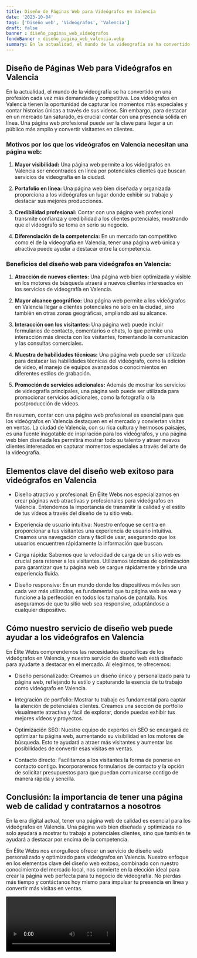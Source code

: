 ```yaml
---
title: Diseño de Páginas Web para Videógrafos en Valencia
date: '2023-10-04'
tags: ['Diseño web', 'Videógrafos', 'Valencia']
draft: false
banner : diseño_paginas_web_videógrafos
fondoBanner : diseño_pagina_web_valencia.webp
summary: En la actualidad, el mundo de la videografía se ha convertido en una profesión cada vez más demandada y competitiva. Los videógrafos en Valencia tienen la oportunidad de capturar los momentos más especiales y contar historias únicas a través de sus videos. Sin embargo, para destacar en un mercado tan saturado, es crucial contar con una presencia sólida en línea. Una página web profesional puede ser la clave para llegar a un público más amplio y convertir visitantes en clientes.
---
```


## Diseño de Páginas Web para Videógrafos en Valencia

En la actualidad, el mundo de la videografía se ha convertido en una profesión cada vez más demandada y competitiva. Los videógrafos en Valencia tienen la oportunidad de capturar los momentos más especiales y contar historias únicas a través de sus videos. Sin embargo, para destacar en un mercado tan saturado, es crucial contar con una presencia sólida en línea. Una página web profesional puede ser la clave para llegar a un público más amplio y convertir visitantes en clientes.

### Motivos por los que los videógrafos en Valencia necesitan una página web:

1. **Mayor visibilidad:** Una página web permite a los videógrafos en Valencia ser encontrados en línea por potenciales clientes que buscan servicios de videografía en la ciudad.

2. **Portafolio en línea:** Una página web bien diseñada y organizada proporciona a los videógrafos un lugar donde exhibir su trabajo y destacar sus mejores producciones.

3. **Credibilidad profesional:** Contar con una página web profesional transmite confianza y credibilidad a los clientes potenciales, mostrando que el videógrafo se toma en serio su negocio.

4. **Diferenciación de la competencia:** En un mercado tan competitivo como el de la videografía en Valencia, tener una página web única y atractiva puede ayudar a destacar entre la competencia.

### Beneficios del diseño web para videógrafos en Valencia:

1. **Atracción de nuevos clientes:** Una página web bien optimizada y visible en los motores de búsqueda atraerá a nuevos clientes interesados en los servicios de videografía en Valencia.

2. **Mayor alcance geográfico:** Una página web permite a los videógrafos en Valencia llegar a clientes potenciales no solo en la ciudad, sino también en otras zonas geográficas, ampliando así su alcance.

3. **Interacción con los visitantes:** Una página web puede incluir formularios de contacto, comentarios o chats, lo que permite una interacción más directa con los visitantes, fomentando la comunicación y las consultas comerciales.

4. **Muestra de habilidades técnicas:** Una página web puede ser utilizada para destacar las habilidades técnicas del videógrafo, como la edición de video, el manejo de equipos avanzados o conocimientos en diferentes estilos de grabación.

5. **Promoción de servicios adicionales:** Además de mostrar los servicios de videografía principales, una página web puede ser utilizada para promocionar servicios adicionales, como la fotografía o la postproducción de videos.

En resumen, contar con una página web profesional es esencial para que los videógrafos en Valencia destaquen en el mercado y conviertan visitas en ventas. La ciudad de Valencia, con su rica cultura y hermosos paisajes, es una fuente inagotable de inspiración para los videógrafos, y una página web bien diseñada les permitirá mostrar todo su talento y atraer nuevos clientes interesados en capturar momentos especiales a través del arte de la videografía.

<GifSeo />

<Cta />

## Elementos clave del diseño web exitoso para videógrafos en Valencia

- Diseño atractivo y profesional: En Élite Webs nos especializamos en crear páginas web atractivas y profesionales para videógrafos en Valencia. Entendemos la importancia de transmitir la calidad y el estilo de tus vídeos a través del diseño de tu sitio web.

- Experiencia de usuario intuitiva: Nuestro enfoque se centra en proporcionar a tus visitantes una experiencia de usuario intuitiva. Creamos una navegación clara y fácil de usar, asegurando que los usuarios encuentren rápidamente la información que buscan.

- Carga rápida: Sabemos que la velocidad de carga de un sitio web es crucial para retener a los visitantes. Utilizamos técnicas de optimización para garantizar que tu página web se cargue rápidamente y brinde una experiencia fluida.

- Diseño responsive: En un mundo donde los dispositivos móviles son cada vez más utilizados, es fundamental que tu página web se vea y funcione a la perfección en todos los tamaños de pantalla. Nos aseguramos de que tu sitio web sea responsive, adaptándose a cualquier dispositivo.

## Cómo nuestro servicio de diseño web puede ayudar a los videógrafos en Valencia

En Élite Webs comprendemos las necesidades específicas de los videógrafos en Valencia, y nuestro servicio de diseño web está diseñado para ayudarte a destacar en el mercado. Al elegirnos, te ofrecemos:

- Diseño personalizado: Creamos un diseño único y personalizado para tu página web, reflejando tu estilo y capturando la esencia de tu trabajo como videógrafo en Valencia.

- Integración de portfolio: Mostrar tu trabajo es fundamental para captar la atención de potenciales clientes. Creamos una sección de portfolio visualmente atractiva y fácil de explorar, donde puedas exhibir tus mejores vídeos y proyectos.

- Optimización SEO: Nuestro equipo de expertos en SEO se encargará de optimizar tu página web, aumentando su visibilidad en los motores de búsqueda. Esto te ayudará a atraer más visitantes y aumentar las posibilidades de convertir esas visitas en ventas.

- Contacto directo: Facilitamos a los visitantes la forma de ponerse en contacto contigo. Incorporaremos formularios de contacto y la opción de solicitar presupuestos para que puedan comunicarse contigo de manera rápida y sencilla.

## Conclusión: la importancia de tener una página web de calidad y contratarnos a nosotros

En la era digital actual, tener una página web de calidad es esencial para los videógrafos en Valencia. Una página web bien diseñada y optimizada no solo ayudará a mostrar tu trabajo a potenciales clientes, sino que también te ayudará a destacar por encima de la competencia.

En Élite Webs nos enorgullece ofrecer un servicio de diseño web personalizado y optimizado para videógrafos en Valencia. Nuestro enfoque en los elementos clave del diseño web exitoso, combinado con nuestro conocimiento del mercado local, nos convierte en la elección ideal para crear la página web perfecta para tu negocio de videografía. No pierdas más tiempo y contáctanos hoy mismo para impulsar tu presencia en línea y convertir más visitas en ventas.

<Video />

<CtaBot job='Videógrafos' city='Valencia'/>

<Gmaps query='Valencia+españa+maps' />